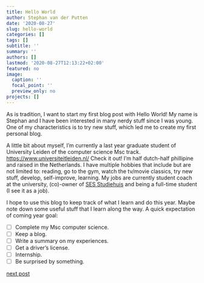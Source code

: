 ```yaml
---
title: Hello World
author: Stephan van der Putten
date: '2020-08-27'
slug: hello-world
categories: []
tags: []
subtitle: ''
summary: ''
authors: []
lastmod: '2020-08-27T12:13:22+02:00'
featured: no
image:
  caption: ''
  focal_point: ''
  preview_only: no
projects: []
---
```


As is tradition, I want to start my first blog post with Hello World! My name is Stephan and I have been interested in many nerdy stuff since I was young. One of my characteristics is to try new stuff, which led me to create my first personal blog. 

A little bit about myself, I'm currently a last year graduate student of University Leiden of the computer science Msc track. <https://www.universiteitleiden.nl/> Check it out! I'm half dutch-half phillipine and raised in the Netherlands. 
I have multiple hobbies that include but are not limited to: reading, go to the gym, watch the tv/movie classics, try new stuff, develop, self-improve, learning.
My jobs are currently student coach at the university, (co)-owner of [SES Studiehuis](https://www.sesstudiehuis.nl) and being a full-time student (I see it as a job).


I hope to use this blog to keep track of what I learn and do this year. Maybe note down some useful stuff that I learn along the way. A quick expectation of coming year goal:

- [ ] Complete my Msc computer science.
- [ ] Keep a blog.
- [ ] Write a summary on my experiences.
- [ ] Get a driver's license.
- [ ] Internship.
- [ ] Be surprised by something.

[next post](/2020/08/30/starting-the-year/)
